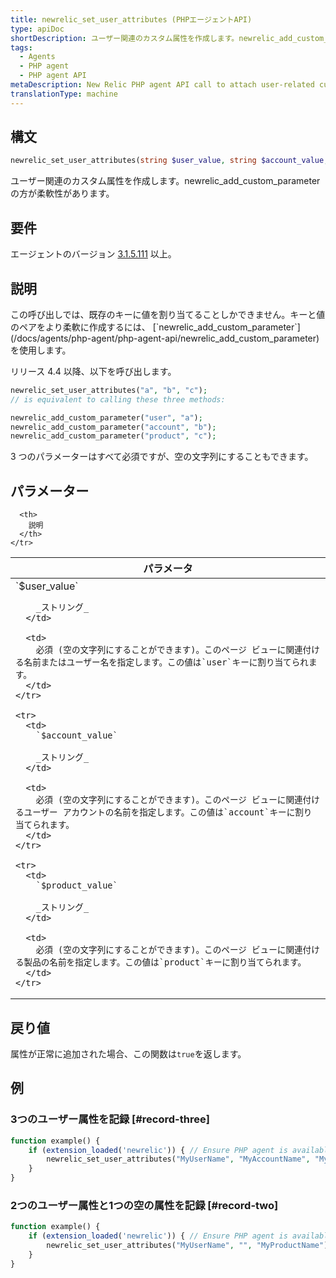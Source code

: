 ```yaml
---
title: newrelic_set_user_attributes (PHPエージェントAPI)
type: apiDoc
shortDescription: ユーザー関連のカスタム属性を作成します。newrelic_add_custom_parameterの方が柔軟性があります。
tags:
  - Agents
  - PHP agent
  - PHP agent API
metaDescription: New Relic PHP agent API call to attach user-related custom attributes to APM and browser events.
translationType: machine
---
```


## 構文

```php
newrelic_set_user_attributes(string $user_value, string $account_value, string $product_value)
```

ユーザー関連のカスタム属性を作成します。newrelic_add_custom_parameterの方が柔軟性があります。

## 要件

エージェントのバージョン [3.1.5.111](/docs/release-notes/agent-release-notes/php-release-notes/php-agent-315111) 以上。

## 説明

<Callout variant="tip">
  この呼び出しでは、既存のキーに値を割り当てることしかできません。キーと値のペアをより柔軟に作成するには、 [`newrelic_add_custom_parameter`](/docs/agents/php-agent/php-agent-api/newrelic_add_custom_parameter)を使用します。
</Callout>

リリース 4.4 以降、以下を呼び出します。

```php
newrelic_set_user_attributes("a", "b", "c");
// is equivalent to calling these three methods:

newrelic_add_custom_parameter("user", "a");  
newrelic_add_custom_parameter("account", "b"); 
newrelic_add_custom_parameter("product", "c");
```

3 つのパラメーターはすべて必須ですが、空の文字列にすることもできます。

## パラメーター

<table>
  <thead>
    <tr>
      <th width="25%">
        パラメータ
      </th>

      <th>
        説明
      </th>
    </tr>
  </thead>

  <tbody>
    <tr>
      <td>
        `$user_value`

        _ストリング_
      </td>

      <td>
        必須 (空の文字列にすることができます)。このページ ビューに関連付ける名前またはユーザー名を指定します。この値は`user`キーに割り当てられます。
      </td>
    </tr>

    <tr>
      <td>
        `$account_value`

        _ストリング_
      </td>

      <td>
        必須 (空の文字列にすることができます)。このページ ビューに関連付けるユーザー アカウントの名前を指定します。この値は`account`キーに割り当てられます。
      </td>
    </tr>

    <tr>
      <td>
        `$product_value`

        _ストリング_
      </td>

      <td>
        必須 (空の文字列にすることができます)。このページ ビューに関連付ける製品の名前を指定します。この値は`product`キーに割り当てられます。
      </td>
    </tr>
  </tbody>
</table>

## 戻り値

属性が正常に追加された場合、この関数は`true`を返します。

## 例

### 3つのユーザー属性を記録 [#record-three]

```php
function example() {
    if (extension_loaded('newrelic')) { // Ensure PHP agent is available
        newrelic_set_user_attributes("MyUserName", "MyAccountName", "MyProductName");
    }
}
```

### 2つのユーザー属性と1つの空の属性を記録 [#record-two]

```php
function example() {
    if (extension_loaded('newrelic')) { // Ensure PHP agent is available
        newrelic_set_user_attributes("MyUserName", "", "MyProductName");
    }
}
```